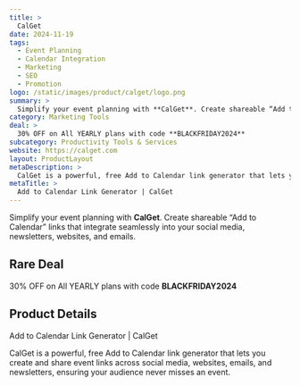 ```yaml
---
title: >
  CalGet
date: 2024-11-19
tags:
  - Event Planning
  - Calendar Integration
  - Marketing
  - SEO
  - Promotion
logo: /static/images/product/calget/logo.png
summary: >
  Simplify your event planning with **CalGet**. Create shareable “Add to Calendar” links that integrate seamlessly into your social media, newsletters, websites, and emails.
category: Marketing Tools
deal: >
  30% OFF on All YEARLY plans with code **BLACKFRIDAY2024**
subcategory: Productivity Tools & Services
website: https://calget.com
layout: ProductLayout
metaDescription: >
  CalGet is a powerful, free Add to Calendar link generator that lets you create and share event links across social media, websites, emails, and newsletters, ensuring your audience never misses an event.
metaTitle: >
  Add to Calendar Link Generator | CalGet
---
```

Simplify your event planning with **CalGet**. Create shareable “Add to Calendar” links that integrate seamlessly into your social media, newsletters, websites, and emails.

## Rare Deal

30% OFF on All YEARLY plans with code **BLACKFRIDAY2024**
## Product Details
Add to Calendar Link Generator | CalGet

CalGet is a powerful, free Add to Calendar link generator that lets you create and share event links across social media, websites, emails, and newsletters, ensuring your audience never misses an event.
